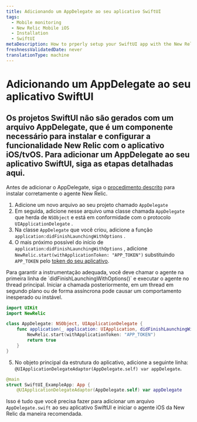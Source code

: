 ```yaml
---
title: Adicionando um AppDelegate ao seu aplicativo SwiftUI
tags:
  - Mobile monitoring
  - New Relic Mobile iOS
  - Installation
  - SwiftUI
metaDescription: How to prperly setup your SwiftUI app with the New Relic agent.
freshnessValidatedDate: never
translationType: machine
---
```


# Adicionando um AppDelegate ao seu aplicativo SwiftUI

## Os projetos SwiftUI não são gerados com um arquivo AppDelegate, que é um componente necessário para instalar e configurar a funcionalidade New Relic com o aplicativo iOS/tvOS. Para adicionar um AppDelegate ao seu aplicativo SwiftUI, siga as etapas detalhadas aqui.

Antes de adicionar o AppDelegate, siga o [procedimento descrito](/docs/mobile-monitoring/new-relic-mobile-ios/installation/spm-installation) para instalar corretamente o agente New Relic.

1. Adicione um novo arquivo ao seu projeto chamado `AppDelegate`
2. Em seguida, adicione nesse arquivo uma classe chamada `AppDelegate` que herda de `NSObject` e está em conformidade com o protocolo `UIApplicationDelegate` .
3. Na classe `AppDelegate` que você criou, adicione a função `application:didFinishLaunchingWithOptions` .
4. O mais próximo possível do início de `application:didFinishLaunchingWithOptions` , adicione `NewRelic.start(withApplicationToken: "APP_TOKEN")` substituindo `APP_TOKEN` pelo [token do seu aplicativo](/docs/mobile-apps/viewing-your-application-token).

<Callout variant="important">
  Para garantir a instrumentação adequada, você deve chamar o agente na primeira linha de `didFinishLaunchingWithOptions()` e executar o agente no thread principal. Iniciar a chamada posteriormente, em um thread em segundo plano ou de forma assíncrona pode causar um comportamento inesperado ou instável.
</Callout>

```swift
import UIKit
import NewRelic

class AppDelegate: NSObject, UIApplicationDelegate {
    func application(_ application: UIApplication, didFinishLaunchingWithOptions launchOptions: [UIApplication.LaunchOptionsKey : Any]? = nil) -> Bool {
        NewRelic.start(withApplicationToken: "APP_TOKEN")
        return true
    }
}
```

5. No objeto principal da estrutura do aplicativo, adicione a seguinte linha: `@UIApplicationDelegateAdaptor(AppDelegate.self) var appDelegate`.

```swift
@main
struct SwiftUI_ExampleApp: App {
    @UIApplicationDelegateAdaptor(AppDelegate.self) var appDelegate
```

Isso é tudo que você precisa fazer para adicionar um arquivo `AppDelegate.swift` ao seu aplicativo SwiftUI e iniciar o agente iOS da New Relic da maneira recomendada.

<InstallFeedback/>
